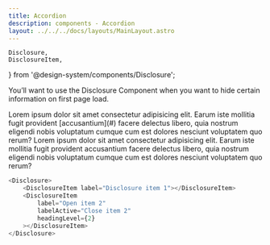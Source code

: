 ```yaml
---
title: Accordion
description: components - Accordion
layout: ../../../docs/layouts/MainLayout.astro
---
```


	Disclosure,
	DisclosureItem,
} from '@design-system/components/Disclosure';

You’ll want to use the Disclosure Component when you want to hide certain
information on first page load.

<ComponentWrapper>
	<Disclosure>
		<DisclosureItem label="Disclosure item 1">
			Lorem ipsum dolor sit amet consectetur adipisicing elit. Earum iste
			mollitia fugit provident [accusantium](#) facere delectus libero, quia
			nostrum eligendi nobis voluptatum cumque cum est dolores nesciunt
			voluptatem quo rerum?
		</DisclosureItem>
		<DisclosureItem
			label="Open item 2"
			labelActive="Close item 2"
			headingLevel={2}
		>
			Lorem ipsum dolor sit amet consectetur adipisicing elit. Earum iste
			mollitia fugit provident accusantium facere delectus libero, quia nostrum
			eligendi nobis voluptatum cumque cum est dolores nesciunt voluptatem quo
			rerum?
		</DisclosureItem>
	</Disclosure>
</ComponentWrapper>

```javascript
<Disclosure>
	<DisclosureItem label="Disclosure item 1"></DisclosureItem>
	<DisclosureItem
		label="Open item 2"
		labelActive="Close item 2"
		headingLevel={2}
	></DisclosureItem>
</Disclosure>
```
